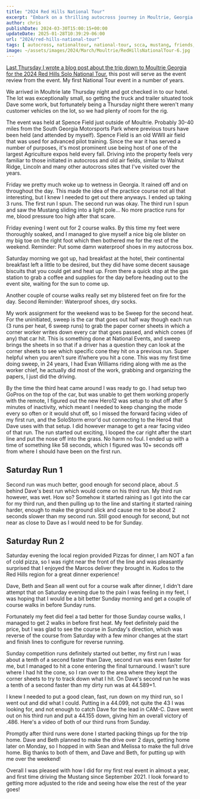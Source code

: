 ```yaml
---
title: "2024 Red Hills National Tour"
excerpt: "Embark on a thrilling autocross journey in Moultrie, Georgia for the 2024 Red Hills Solo National Tour; filled with spins, rain, and a relentless driv..."
author: chris
publishDate: 2024-03-30T15:00:15+00:00
updateDate: 2025-01-28T10:39:29-06:00
url: "2024/red-hills-national-tour"
tags: [ autocross, nationaltour, national-tour, scca, mustang, friends, video, camc ]
image: ~/assets/images/2024/March/Moultrie/RedHillsNationalTour-6.jpg
---
```


[Last Thursday I wrote a blog post about the trip down to Moultrie Georgia for the 2024 Red Hills Solo National Tour](/2024/roadtrip-to-moultrie), this post will serve as the event review from the event. My first National Tour event in a number of years. 

We arrived in Moultrie late Thursday night and got checked in to our hotel. The lot was exceptionally small, so getting the truck and trailer situated took Dave some work, but fortunately being a Thursday night there weren't many customer vehicles on the lot, so we had plenty of room for the rig. 

The event was held at Spence Field just outside of Moultrie. Probably 30-40 miles from the South Georgia Motorsports Park where previous tours have been held (and attended by myself). Spence Field is an old WWII air field that was used for advanced pilot training. Since the war it has served a number of purposes, it's most prominent use being host of one of the largest Agriculture expos held every fall. Driving into the property feels very familiar to those initiated in autocross and old air fields, similar to Walnut Ridge, Lincoln and many other autocross sites that I've visited over the years. 

Friday we pretty much woke up to wetness in Georgia. It rained off and on throughout the day. This made the idea of the practice course not all that interesting, but I knew I needed to get out there anyways. I ended up taking 3 runs. The first run I spun. The second run was okay. The third run I spun and saw the Mustang sliding into a light pole... No more practice runs for me, blood pressure too high after that scare. 

Friday evening I went out for 2 course walks. By this time my feet were thoroughly soaked, and I managed to give myself a nice big ole blister on my big toe on the right foot which then bothered me for the rest of the weekend. Reminder: Put some damn waterproof shoes in my autocross box.

Saturday morning we got up, had breakfast at the hotel, their continental breakfast left a little to be desired, but they did have some decent sausage biscuits that you could get and heat up. From there a quick stop at the gas station to grab a coffee and supplies for the day before heading out to the event site, waiting for the sun to come up.

Another couple of course walks really set my blistered feet on fire for the day. Second Reminder: Waterproof shoes, dry socks.

My work assignment for the weekend was to be Sweep for the second heat. For the uninitiated, sweep is the car that goes out half way though each run (3 runs per heat, 6 sweep runs) to grab the paper corner sheets in which a corner worker writes down every car that goes passed, and which cones (if any) that car hit. This is something done at National Events, and sweep brings the sheets in so that if a driver has a question they can look at the corner sheets to see which specific cone they hit on a previous run. Super helpful when you aren't sure if/where you hit a cone. This was my first time doing sweep, in 24 years, I had Evan Williams riding along with me as the worker chief, he actually did most of the work, grabbing and organizing the papers, I just did the driving.

By the time the third heat came around I was ready to go. I had setup two GoPros on the top of the car, but was unable to get them working properly with the remote, I figured out the new Hero12 was setup to shut off after 5 minutes of inactivity, which meant I needed to keep changing the mode every so often or it would shut off, so I missed the forward facing video of my first run, and the SoloStorm error'd out connecting to the Hero4 that Dave uses with that setup. I did however manage to get a rear facing video of that run. The run started out exciting, I looped the car right after the start line and put the nose off into the grass. No harm no foul. I ended up with a time of something like 58 seconds, which I figured was 10+ seconds off from where I should have been on the first run.

## Saturday Run 1

<YouTubeEmbed videoId="P51JlEntKU0" title="Chris Hammond's Saturday Run 1" publishDate="2024-03-30T15:00:15+00:00" description="Chris Hammond's Saturday Run 1" />


Second run was much better, good enough for second place, about .5 behind Dave's best run which would come on his third run. My third run however, was wet. How so? Somehow it started raining as I got into the car for my third run, and then pulling up to the line and starting it started raining harder, enough to make the ground slick and cause me to be about 2 seconds slower than my second run. Still good enough for second, but not near as close to Dave as I would need to be for Sunday.

## Saturday Run 2

<YouTubeEmbed videoId="6nIdPuJmTRg" title="Chris Hammond's Saturday Run 2" publishDate="2024-03-30T15:00:15+00:00" description="Chris Hammond's Saturday Run 2" />

Saturday evening the local region provided Pizzas for dinner, I am NOT a fan of cold pizza, so I was right near the front of the line and was pleasantly surprised that I enjoyed the Marcos deliver they brought in. Kudos to the Red Hills region for a great dinner experience! 

Dave, Beth and Sean all went out for a course walk after dinner, I didn't dare attempt that on Saturday evening due to the pain I was feeling in my feet, I was hoping that I would be a bit better Sunday morning and get a couple of course walks in before Sunday runs. 

Fortunately my feet did feel a tad better for those Sunday course walks, I managed to get 2 walks in before first heat. My feet definitely paid the price, but I was glad to see the course in Sunday's direction, which was reverse of the course from Saturday with a few minor changes at the start and finish lines to configure for reverse running. 

Sunday competition runs definitely started out better, my first run I was about a tenth of a second faster than Dave, second run was even faster for me, but I managed to hit a cone entering the final turnaround. I wasn't sure where I had hit the cone, so I ran over to the area where they kept the corner sheets to try to track down what I hit. On Dave's second run he was a tenth of a second faster than my dirty run was at 44.589+1. 

I knew I needed to put a good clean, fast, run down on my third run, so I went out and did what I could. Putting in a 44.099, not quite the 43 I was looking for, and not enough to catch Dave for the lead in CAM-C. Dave went out on his third run and put a 44.155 down, giving him an overall victory of .486. Here's a video of both of our third runs from Sunday.

<YouTubeEmbed videoId="DaGppirxdhk" title="Sunday Third Runs" publishDate="2024-03-30T15:00:15+00:00" description="Sunday Third Runs" />


Promptly after third runs were done I started packing things up for the trip home. Dave and Beth planned to make the drive over 2 days, getting home later on Monday, so I hopped in with Sean and Melissa to make the full drive home. Big thanks to both of them, and Dave and Beth, for putting up with me over the weekend!

Overall I was pleased with how I did for my first real event in almost a year, and first time driving the Mustang since September 2021. I look forward to getting more adjusted to the ride and seeing how else the rest of the year goes!

